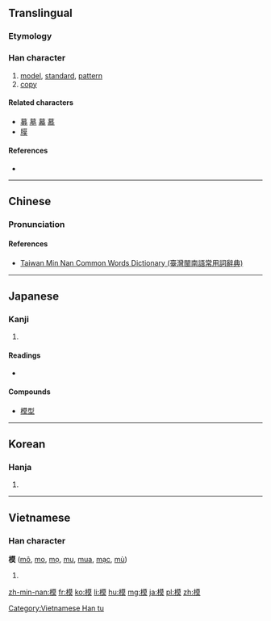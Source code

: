 ==Translingual==

===Etymology===
{{Han compound|木|莫|ls=psc|c1=s|c2=p|t1=tree}}

===Han character===
{{Han char|rn=75|rad=木|as=10|sn=14|four=4493<sub>4</sub>|canj=木廿日大 (DTAK)|ids=⿰[[木]][[莫]]}}

# [[model]], [[standard]], [[pattern]]
# [[copy]]

====Related characters====
* [[募]] [[墓]] [[幕]] [[慕]]
* [[膜]]

====References====
* {{Han ref|kx=0551.020|dkj=15453|dj=0939.030|hdz=21261.090|uh=6A21|ud=27169|bh=BCD2|bd=48338}}

----

==Chinese==
{{zh-forms}}

===Pronunciation===
{{zh-pron
|m=mó,mú
|c=mou4
|h=
|mn=bô͘
|w=
|mc=y
|oc=y
|ma=|ma2=
|cat=n
}}

====References====
*[http://twblg.dict.edu.tw/holodict_new/result_detail.jsp?n_no=11188&curpage=1&sample=%E6%A8%A1&radiobutton=1&querytarget=1&limit=20&pagenum=1&rowcount=16 Taiwan Min Nan Common Words Dictionary (臺灣閩南語常用詞辭典)]

----

==Japanese==

===Kanji===
{{ja-kanji|grade=6|rs=木11}}

# {{defn|lang=ja|sort=木11}}

====Readings====
* {{ja-readings|on=[[も]] (mo), [[ぼ]] (bo)|kun=[[かた]] (kata), [[のっとる]] (nottoru)}}

====Compounds====
* [[模型]]

----

==Korean==

===Hanja===
{{ko-hanja|hangeul=[[모]]|eumhun=|rv=mo|mr=mo|y=mo}}

# {{defn|lang=ko|sort=木11}}

----

==Vietnamese==

===Han character===
'''模''' ([[mô]], [[mo]], [[mọ]], [[mu]], [[mua]], [[mạc]], [[mù]])

# {{defn|lang=vi}}

[[Category:Vietnamese Han tu]]

[[zh-min-nan:模]]
[[fr:模]]
[[ko:模]]
[[li:模]]
[[hu:模]]
[[mg:模]]
[[ja:模]]
[[pl:模]]
[[zh:模]]